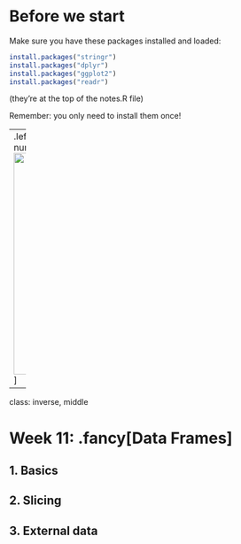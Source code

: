 
# Before we start

Make sure you have these packages installed and loaded:
```r
install.packages("stringr")
install.packages("dplyr")
install.packages("ggplot2")
install.packages("readr")
```

(they're at the top of the notes.R file)

Remember: you only need to install them once!

---
.leftcol[
## "The purpose of computing is insight, not numbers"
### - [Richard Hamming](https://en.wikipedia.org/wiki/Richard_Hamming)
]
.rightcol[
<img src="images/Richard_Hamming.jpg" width="400">
]

---
class: inverse, middle

# Week 11: .fancy[Data Frames]

## 1. Basics
## 2. Slicing
## 3. External data
